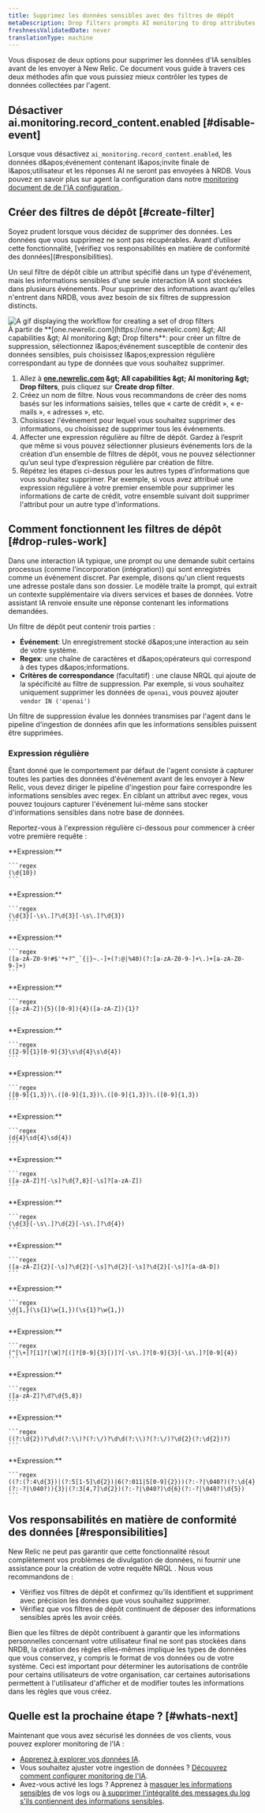 ```yaml
---
title: Supprimez les données sensibles avec des filtres de dépôt
metaDescription: Drop filters prompts AI monitoring to drop attributes containing sensitive data.
freshnessValidatedDate: never
translationType: machine
---
```


Vous disposez de deux options pour supprimer les données d'IA sensibles avant de les envoyer à New Relic. Ce document vous guide à travers ces deux méthodes afin que vous puissiez mieux contrôler les types de données collectées par l'agent.

## Désactiver ai.monitoring.record\_content.enabled [#disable-event]

Lorsque vous désactivez `ai_monitoring.record_content.enabled`, les données d&amp;apos;événement contenant l&amp;apos;invite finale de l&amp;apos;utilisateur et les réponses AI ne seront pas envoyées à NRDB. Vous pouvez en savoir plus sur agent la configuration dans notre [monitoring document de de l'IA configuration ](/docs/ai-monitoring/customize-agent-ai-monitoring).

## Créer des filtres de dépôt [#create-filter]

<Callout variant="caution">
  Soyez prudent lorsque vous décidez de supprimer des données. Les données que vous supprimez ne sont pas récupérables. Avant d’utiliser cette fonctionnalité, [vérifiez vos responsabilités en matière de conformité des données](#responsibilities).
</Callout>

Un seul filtre de dépôt cible un attribut spécifié dans un type d'événement, mais les informations sensibles d'une seule interaction IA sont stockées dans plusieurs événements. Pour supprimer des informations avant qu'elles n'entrent dans NRDB, vous avez besoin de six filtres de suppression distincts.

<img title="Create a set of drop filters by adding events you want to drop data from" alt="A gif displaying the workflow for creating a set of drop filters" src="/images/ai_screenshot-crop_drop-filter-modal.gif" />

<figcaption>
  À partir de <DNT>**[one.newrelic.com](https://one.newrelic.com) &amp;gt; All capabilities &amp;gt; AI monitoring &amp;gt; Drop filters**</DNT>: pour créer un filtre de suppression, sélectionnez l&amp;apos;événement susceptible de contenir des données sensibles, puis choisissez l&amp;apos;expression régulière correspondant au type de données que vous souhaitez supprimer.
</figcaption>

1. Allez à <DNT>**[one.newrelic.com](https://one.newrelic.com) &amp;gt; All capabilities &amp;gt; AI monitoring &amp;gt; Drop filters**</DNT>, puis cliquez sur <DNT>**Create drop filter**</DNT>.
2. Créez un nom de filtre. Nous vous recommandons de créer des noms basés sur les informations saisies, telles que « carte de crédit », « e-mails », « adresses », etc.
3. Choisissez l'événement pour lequel vous souhaitez supprimer des informations, ou choisissez de supprimer tous les événements.
4. Affecter une expression régulière au filtre de dépôt. Gardez à l’esprit que même si vous pouvez sélectionner plusieurs événements lors de la création d’un ensemble de filtres de dépôt, vous ne pouvez sélectionner qu’un seul type d’expression régulière par création de filtre.
5. Répétez les étapes ci-dessus pour les autres types d’informations que vous souhaitez supprimer. Par exemple, si vous avez attribué une expression régulière à votre premier ensemble pour supprimer les informations de carte de crédit, votre ensemble suivant doit supprimer l'attribut pour un autre type d'informations.

## Comment fonctionnent les filtres de dépôt [#drop-rules-work]

Dans une interaction IA typique, une prompt ou une demande subit certains processus (comme l'incorporation (intégration)) qui sont enregistrés comme un événement discret. Par exemple, disons qu'un client requests une adresse postale dans son dossier. Le modèle traite la prompt, qui extrait un contexte supplémentaire via divers services et bases de données. Votre assistant IA renvoie ensuite une réponse contenant les informations demandées.

Un filtre de dépôt peut contenir trois parties :

* **Événement**: Un enregistrement stocké d&amp;apos;une interaction au sein de votre système.
* **Regex**: une chaîne de caractères et d&amp;apos;opérateurs qui correspond à des types d&amp;apos;informations.
* **Critères de correspondance** (facultatif) : une clause NRQL qui ajoute de la spécificité au filtre de suppression. Par exemple, si vous souhaitez uniquement supprimer les données de `openai`, vous pouvez ajouter `vendor IN ('openai')`

Un filtre de suppression évalue les données transmises par l'agent dans le pipeline d'ingestion de données afin que les informations sensibles puissent être supprimées.

### Expression régulière

Étant donné que le comportement par défaut de l'agent consiste à capturer toutes les parties des données d'événement avant de les envoyer à New Relic, vous devez diriger le pipeline d'ingestion pour faire correspondre les informations sensibles avec regex. En ciblant un attribut avec regex, vous pouvez toujours capturer l'événement lui-même sans stocker d'informations sensibles dans notre base de données.

Reportez-vous à l'expression régulière ci-dessous pour commencer à créer votre première requête :

<CollapserGroup>
  <Collapser id="cahcn" title="Numéro de carte santé du Canada">
    **Expression:**

    ```regex
    (\d{10})
    ```
  </Collapser>

  <Collapser id="caphin" title="Numéro d'assurance maladie/numéro d'assurance sociale personnel du Canada (PHIN/NAS)">
    **Expression:**

    ```regex
    (\d{3}[-\s\.]?\d{3}[-\s\.]?\d{3})
    ```
  </Collapser>

  <Collapser id="email" title="Adresse email">
    **Expression:**

    ```regex
    ([a-zA-Z0-9!#$'*+?^_`{|}~.-]+(?:@|%40)(?:[a-zA-Z0-9-]+\.)+[a-zA-Z0-9-]+)
    ```
  </Collapser>

  <Collapser id="indiapanid" title="ID PAN de l'Inde">
    **Expression:**

    ```regex
    ([a-zA-Z]){5}([0-9]){4}([a-zA-Z]){1}?
    ```
  </Collapser>

  <Collapser id="indiaaadhaar" title="ID AADHAAR de l'Inde">
    **Expression:**

    ```regex
    ([2-9]{1}[0-9]{3}\s\d{4}\s\d{4})
    ```
  </Collapser>

  <Collapser id="ipv4" title="Adresse IP (ipv4)">
    **Expression:**

    ```regex
    ([0-9]{1,3})\.([0-9]{1,3})\.([0-9]{1,3})\.([0-9]{1,3})
    ```
  </Collapser>

  <Collapser id="japanid" title="Numéro d'identité nationale du Japon (Mon numéro)">
    **Expression:**

    ```regex
    (d{4}\sd{4}\sd{4})
    ```
  </Collapser>

  <Collapser id="spainnid" title="Carte d'identité nationale espagnole (NIE/DNI/NIF)">
    **Expression:**

    ```regex
    ([a-zA-Z]?[-\s]?\d{7,8}[-\s]?[a-zA-Z])
    ```
  </Collapser>

  <Collapser id="ssn" title="Numéro de sécurité sociale aux États-Unis">
    **Expression:**

    ```regex
    (\d{3}[-\s\.]?\d{2}[-\s\.]?\d{4})
    ```
  </Collapser>

  <Collapser id="uknino" title="Numéro d'assurance nationale du Royaume-Uni (NINO)">
    **Expression:**

    ```regex
    ([a-zA-Z]{2}[-\s]?\d{2}[-\s]?\d{2}[-\s]?\d{2}[-\s]?[a-dA-D])
    ```
  </Collapser>

  <Collapser id="usstreetaddress" title="Adresse postale aux États-Unis">
    **Expression:**

    ```regex
    \d{1,}(\s{1}\w{1,})(\s{1}?\w{1,})
    ```
  </Collapser>

  <Collapser id="usphone" title="Numéro de téléphone américain">
    **Expression:**

    ```regex
    (^[\+]?[1]?[\W]?[(]?[0-9]{3}[)]?[-\s\.]?[0-9]{3}[-\s\.]?[0-9]{4})
    ```
  </Collapser>

  <Collapser id="uspassport" title="Numéro de passeport américain">
    **Expression:**

    ```regex
    ([a-zA-Z]?\d?\d{5,8})
    ```
  </Collapser>

  <Collapser id="dob" title="Date de naissance aux États-Unis">
    **Expression:**

    ```regex
    ((?:\d{2})?\d\d(?:\\)?(?:\/)?\d\d(?:\\)?(?:\/)?\d{2}(?:\d{2})?)
    ```
  </Collapser>

  <Collapser id="ccn" title="Numéro de Carte de Crédit">
    **Expression:**

    ```regex
    ((?:(?:4\d{3})|(?:5[1-5]\d{2})|6(?:011|5[0-9]{2}))(?:-?|\040?)(?:\d{4}(?:-?|\040?)){3}|(?:3[4,7]\d{2})(?:-?|\040?)\d{6}(?:-?|\040?)\d{5})
    ```
  </Collapser>
</CollapserGroup>

## Vos responsabilités en matière de conformité des données [#responsibilities]

New Relic ne peut pas garantir que cette fonctionnalité résout complètement vos problèmes de divulgation de données, ni fournir une assistance pour la création de votre requête NRQL . Nous vous recommandons de :

* Vérifiez vos filtres de dépôt et confirmez qu’ils identifient et suppriment avec précision les données que vous souhaitez supprimer.
* Vérifiez que vos filtres de dépôt continuent de déposer des informations sensibles après les avoir créés.

Bien que les filtres de dépôt contribuent à garantir que les informations personnelles concernant votre utilisateur final ne sont pas stockées dans NRDB, la création des règles elles-mêmes implique les types de données que vous conservez, y compris le format de vos données ou de votre système. Ceci est important pour déterminer les autorisations de contrôle pour certains utilisateurs de votre organisation, car certaines autorisations permettent à l'utilisateur d'afficher et de modifier toutes les informations dans les règles que vous créez.

## Quelle est la prochaine étape ? [#whats-next]

Maintenant que vous avez sécurisé les données de vos clients, vous pouvez explorer monitoring de l'IA :

* [Apprenez à explorer vos données IA](/docs/ai-monitoring/view-ai-data).
* Vous souhaitez ajuster votre ingestion de données ? [Découvrez comment configurer monitoring de l'IA](/docs/ai-monitoring/customize-agent-ai-monitoring).
* Avez-vous activé les logs ? Apprenez à [masquer les informations sensibles](/docs/logs/ui-data/obfuscation-ui) de vos logs ou [à supprimer l'intégralité des messages du log s'ils contiennent des informations sensibles](/docs/logs/ui-data/drop-data-drop-filter-rules).